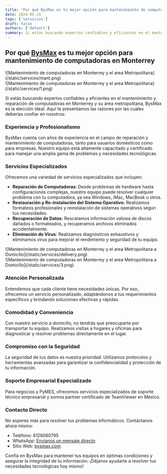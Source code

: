```yaml
---
title: 'Por qué BysMax es tu mejor opción para mantenimiento de computadoras en Monterrey'
date: 2024-05-15
tags: ['servicios']
draft: false
authors: ['default']
summary: Si estás buscando expertos confiables y eficientes en el mantenimiento y reparación de computadoras en Monterrey y su área metropolitana, BysMax es la elección ideal. Aquí te presentamos las razones por las cuales deberías confiar en nosotros
---
```


## Por qué [BysMax](https:bysmax.com) es tu mejor opción para mantenimiento de computadoras en Monterrey

<div className="-mx-2 flex flex-wrap overflow-hidden xl:-mx-2">
  <div className="my-1 w-full overflow-hidden px-2 xl:my-1 xl:w-1/2 xl:px-2">
    ![Mantenimiento de computadoras en Monterrey y el area Metropolitana](/static/services/mant.png)
  </div>
  <div className="my-1 w-full overflow-hidden px-2 xl:my-1 xl:w-1/2 xl:px-2">
    ![Mantenimiento de computadoras en Monterrey y el area Metropolitana](/static/services/1.png)
  </div>
</div>

Si estás buscando expertos confiables y eficientes en el mantenimiento y reparación de computadoras en Monterrey y su área metropolitana, BysMax es la elección ideal. Aquí te presentamos las razones por las cuales deberías confiar en nosotros:

### Experiencia y Profesionalismo
BysMax cuenta con años de experiencia en el campo de reparación y mantenimiento de computadoras, tanto para usuarios domésticos como para empresas. Nuestro equipo está altamente capacitado y certificado para manejar una amplia gama de problemas y necesidades tecnológicas.

### Servicios Especializados
Ofrecemos una variedad de servicios especializados que incluyen:
- **Reparación de Computadoras**: Desde problemas de hardware hasta configuraciones complejas, nuestro equipo puede resolver cualquier problema con tu computadora, ya sea Windows, iMac, MacBook u otros.
- **Restauración y Re-instalación del Sistema Operativo**: Realizamos formateos profesionales y reinstalación de sistemas operativos según tus necesidades.
- **Recuperación de Datos**: Rescatamos información valiosa de discos dañados o formateados, y recuperamos archivos eliminados accidentalmente.
- **Eliminación de Virus**: Realizamos diagnósticos exhaustivos y eliminamos virus para mejorar el rendimiento y seguridad de tu equipo.

<div className="-mx-2 flex flex-wrap overflow-hidden xl:-mx-2">
  <div className="my-1 w-full overflow-hidden px-2 xl:my-1 xl:w-1/2 xl:px-2">
    ![Mantenimiento de computadoras en Monterrey y el area Metropolitana a Domicilio](/static/services/delivery.png)
  </div>
  <div className="my-1 w-full overflow-hidden px-2 xl:my-1 xl:w-1/2 xl:px-2">
    ![Mantenimiento de computadoras en Monterrey y el area Metropolitana a Domicilio](/static/services/3.png)
  </div>
</div>

### Atención Personalizada
Entendemos que cada cliente tiene necesidades únicas. Por eso, ofrecemos un servicio personalizado, adaptándonos a tus requerimientos específicos y brindando soluciones efectivas y rápidas.

### Comodidad y Conveniencia
Con nuestro servicio a domicilio, no tendrás que preocuparte por transportar tu equipo. Realizamos visitas a hogares y oficinas para diagnosticar y resolver problemas directamente en el lugar.

### Compromiso con la Seguridad
La seguridad de tus datos es nuestra prioridad. Utilizamos protocolos y herramientas avanzadas para garantizar la confidencialidad y protección de tu información.

### Soporte Empresarial Especializado
Para negocios y PyMES, ofrecemos servicios especializados de soporte técnico empresarial y somos partner certificado de TeamViewer en México.

### Contacto Directo
No esperes más para resolver tus problemas informáticos. Contáctanos ahora mismo:
- Teléfono: 8126060795
- WhatsApp: [Envíanos un mensaje directo](https://api.whatsapp.com/send/?phone=8126060795)
- Sitio Web: [bysmax.com](https://bysmax.com)

Confía en BysMax para mantener tus equipos en óptimas condiciones y asegurar la integridad de tu información. ¡Déjanos ayudarte a resolver tus necesidades tecnológicas hoy mismo!
